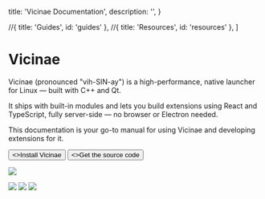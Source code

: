 
  title: 'Vicinae Documentation',
  description:
    '',
}

  //{ title: 'Guides', id: 'guides' },
  //{ title: 'Resources', id: 'resources' },
]

<HeroPattern />

# Vicinae

Vicinae (pronounced "vih-SIN-ay") is a high-performance, native launcher for Linux — built with C++ and Qt.

It ships with built-in modules and lets you build extensions using React and TypeScript, fully server-side — no browser or Electron needed.

This documentation is your go-to manual for using Vicinae and developing extensions for it.

<div className="not-prose mt-6 mb-16 flex gap-3">
  <Button href="/repo-install" arrow="right">
    <>Install Vicinae</>
  </Button>
  <Button href={VICINAE_GITHUB_REPO_URL} variant="outline">
    <>Get the source code</>
  </Button>
</div>

![](/demo.gif)

![](/screenshots/clipboard-history-gruvbox.webp)
![](/screenshots/theme-view.webp)
![](/screenshots/pikachu-detail.webp)
